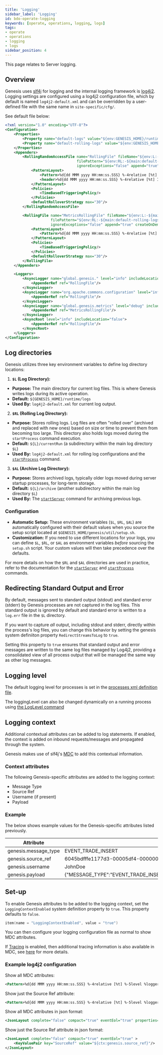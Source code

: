 ```yaml
---
title: 'Logging'
sidebar_label: 'Logging'
id: bdo-operate-logging
keywords: [operate, operations, logging, logs]
tags:
- operate
- operations
- logging
- logs
sidebar_position: 4
---
```


This page relates to Server logging.

## Overview

Genesis uses [slf4j](https://www.slf4j.org/) for logging and the internal logging framework is [log4j2](https://logging.apache.org/log4j/2.12.x/).
Logging settings are configured using a log4j2 configuration file, which by default is named `log4j2-default.xml` and can be overridden by a user-defined file with the same name in `site-specific/cfg/`.

See default file below:
```xml
<?xml version="1.0" encoding="UTF-8"?>
<Configuration>
    <Properties>
        <Property name="default-logs" value="${env:GENESIS_HOME}/runtime/logs"/>
        <Property name="default-rolling-logs" value="${env:GENESIS_HOME}/runtime/logs/currentRun"/>
    </Properties>
    <Appenders>
        <RollingRandomAccessFile name="RollingFile" fileName="${env:L:-${main:default-logs}}/${sys:PROCESS_NAME}.log"
                                 filePattern="${env:RL:-${main:default-rolling-logs}}/${sys:PROCESS_NAME}_%d{yyyy-MM-dd}-%i.log.gz"
                                 ignoreExceptions="false" append="true" >
            <PatternLayout>
                <Pattern>%d{dd MMM yyyy HH:mm:ss.SSS} %-4relative [%t] %-5level %logger{35} - %m%n</Pattern>
                <header>%d{dd MMM yyyy HH:mm:ss.SSS} %-4relative [%t] INFO  logger.config - New ${sys:PROCESS_NAME} log file created\n</header>
            </PatternLayout>
            <Policies>
                <TimeBasedTriggeringPolicy/>
            </Policies>
            <DefaultRolloverStrategy max="30"/>
        </RollingRandomAccessFile>

        <RollingFile name="MetricsRollingFile" fileName="${env:L:-${main:default-logs}}/${sys:PROCESS_NAME}.log.metrics"
                     filePattern="${env:RL:-${main:default-rolling-logs}}/${sys:PROCESS_NAME}_%d{yyyy-MM-dd}-%i.log.metrics.gz"
                     ignoreExceptions="false" append="true" createOnDemand="true" bufferedIO="true">
            <PatternLayout>
                <Pattern>%d{dd MMM yyyy HH:mm:ss.SSS} %-4relative [%t] %-5level %logger{35} - %m%n</Pattern>
            </PatternLayout>
            <Policies>
                <TimeBasedTriggeringPolicy/>
            </Policies>
            <DefaultRolloverStrategy max="30"/>
        </RollingFile>
    </Appenders>

    <Loggers>
        <AsyncLogger name="global.genesis." level="info" includeLocation="false" additivity="false">
            <AppenderRef ref="RollingFile"/>
        </AsyncLogger>
        <AsyncLogger name="org.apache.commons.configuration" level="info" includeLocation="false" additivity="false">
            <AppenderRef ref="RollingFile"/>
        </AsyncLogger>
        <AsyncLogger name="global.genesis.metrics" level="debug" includeLocation="false" additivity="false">
            <AppenderRef ref="MetricsRollingFile"/>
        </AsyncLogger>
        <AsyncRoot level="info" includeLocation="false">
            <AppenderRef ref="RollingFile"/>
        </AsyncRoot>
    </Loggers>
</Configuration>
```

## Log directories

Genesis utilizes three key environment variables to define log directory locations:

1.  **`$L` (Log Directory):**
*   **Purpose:** The main directory for current log files. This is where Genesis writes logs during its active operation.
*   **Default:** `${GENESIS_HOME}/runtime/logs`
*   **Used By:** `log4j2-default.xml` for current log output.

2.  **`$RL` (Rolling Log Directory):**
*   **Purpose:** Stores rolling logs. Log files are often "rolled over" (archived and replaced with new ones) based on size or time to prevent them from becoming too large. This directory also holds logs moved during the `startProcess` command execution.
*   **Default:** `${L}/currentRun` (a subdirectory within the main log directory `$L`)
*   **Used By:** `log4j2-default.xml` for rolling log configurations and the [`startProcess`](/build-deploy-operate/operate/commands/#startprocess) command.

3.  **`$AL` (Archive Log Directory):**
*   **Purpose:** Stores archived logs, typically older logs moved during server startup processes, for long-term storage.
*   **Default:** `${L}/archive` (another subdirectory within the main log directory `$L`)
*   **Used By:** The [`startServer`](/build-deploy-operate/operate/commands/#startserver) command for archiving previous logs.

### Configuration

*   **Automatic Setup:** These environment variables (`$L`, `$RL`, `$AL`) are automatically configured with their default values when you source the setup script located at `$GENESIS_HOME/genesis/util/setup.sh`.
*   **Customization:** If you need to use different locations for your logs, you can define `$L`, `$RL`, or `$AL` as environment variables *before* sourcing the `setup.sh` script. Your custom values will then take precedence over the defaults.

For more details on how the `$RL` and `$AL` directories are used in practice, refer to the documentation for the [`startServer`](/build-deploy-operate/operate/commands/#startserver) and [`startProcess`](/build-deploy-operate/operate/commands/#startprocess) commands.

## Redirecting Standard Output and Error

By default, messages sent to standard output (stdout) and standard error (stderr) by Genesis processes are not captured in the log files. This standard output is ignored by default and standard error is written to a `log.err` file in the `$L` directory.

If you want to capture *all* output, including stdout and stderr, directly within the process's log files, you can change this behavior by setting the genesis system definiiton property `RedirectStreamsToLog` to `true`.

Setting this property to `true` ensures that standard output and error messages are written to the same log files managed by Log4j2, providing a consolidated view of all process output that will be managed the same way as other log messages.

## Logging level

The default logging level for processes is set in the [processes xml definition file](/develop/server-capabilities/runtime-configuration/processes/#tags).

The loggingLevel can also be changed dynamically on a running process using [the LogLevel command](/build-deploy-operate/operate/commands/#loglevel)

## Logging context

Additional contextual attributes can be added to log statements. If enabled, the context is added on inbound requests/messages and propagated through the system.

Genesis makes use of slf4j's [MDC](https://www.slf4j.org/api/org/slf4j/MDC.html) to add this contextual information.

### Context attributes

The following Genesis-specific attributes are added to the logging context:

- Message Type
- Source Ref
- Username (if present)
- Payload

### Example

The below shows example values for the Genesis-specific attributes listed previously.


| Attribute            | Value                                                          |
|----------------------|----------------------------------------------------------------|
| genesis.message_type | EVENT_TRADE_INSERT                                             |
| genesis.source_ref   | 6045bdfffe1177d3-00005df4-00000004-1f1e5fe74723987e-c672dc68:1 |
| genesis.username     | JohnDoe                                                        |
| genesis.payload      | &#123;"MESSAGE_TYPE":"EVENT_TRADE_INSERT","USER_NAME":"JohnDoe","SESSION_AUTH_TOKEN":"********","REFRESH_AUTH_TOKEN":null,"VALIDATE":false,"IGNORE_WARNINGS":true,"DETAILS":&#125;"INSTRUMENT_ID":"VOD","COUNTERPARTY_ID":"GENESIS","QUANTITY":10,"PRICE":1.5,"SIDE":"BUY"&#125;,"SOURCE_REF":"1"&#125;                                                          |

## Set-up

To enable Genesis attributes to be added to the logging context, set the `LoggingContextEnabled` system definition property to `true`. This property defaults to `false`.

```kotlin
item(name = "LoggingContextEnabled", value = "true")
```

You can then configure your logging configuration file as normal to show MDC attributes.

If [Tracing](/build-deploy-operate/operate/tracing/) is enabled, then additional tracing information is also available in MDC, see [here](https://github.com/open-telemetry/opentelemetry-java-instrumentation/blob/main/docs/logger-mdc-instrumentation.md) for more details.

### Example log4j2 configuration

Show all MDC attributes:

```xml
<Pattern>%d{dd MMM yyyy HH:mm:ss.SSS} %-4relative [%t] %-5level %logger{35} [%X] - %m%n</Pattern>
```

Show just the Source Ref attribute:

```xml
<Pattern>%d{dd MMM yyyy HH:mm:ss.SSS} %-4relative [%t] %-5level %logger{35} [SourceRef = %X{genesis.source_ref}] - %m%n</Pattern>
```

Show all MDC attributes in json format:

```xml
<JsonLayout complete="false" compact="true" eventEol="true" properties="true"  />
```

Show just the Source Ref attribute in json format:

```xml
<JsonLayout complete="false" compact="true" eventEol="true" >
    <KeyValuePair key="SourceRef" value="${ctx:genesis.source_ref}"/>
</JsonLayout>
```

